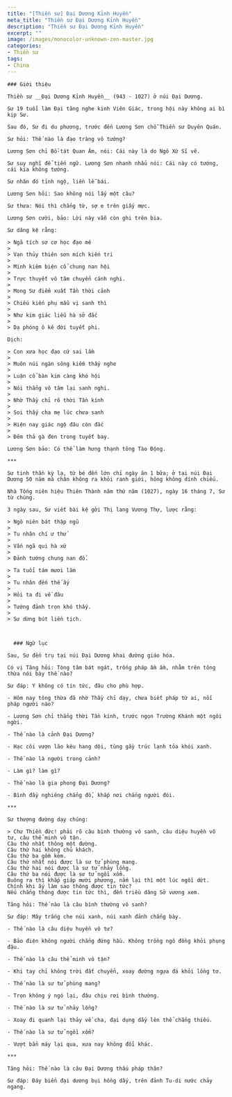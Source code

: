 ```yaml
---
title: "[Thiền sư] Đại Dương Kỉnh Huyền"
meta_title: "Thiền sư Đại Dương Kỉnh Huyền"
description: "Thiền sư Đại Dương Kỉnh Huyền"
excerpt: ""
image: /images/monocolor-unknown-zen-master.jpg
categories:
- Thiền sư
tags:
- China
---
```




    ### Giới thiệu

    Thiền sư __Đại Dương Kỉnh Huyền__ (943 - 1027) ở núi Đại Dương.

    Sư 19 tuổi làm Đại tăng nghe kinh Viên Giác, trong hội này không ai bì kịp Sư.

    Sau đó, Sư đi du phương, trước đến Lương Sơn chỗ Thiền sư Duyên Quán.

    Sư hỏi: Thế nào là đạo tràng vô tướng?

    Lương Sơn chỉ Bồ-tát Quan Âm, nói: Cái này là do Ngô Xứ Sĩ vẽ.

    Sư suy nghĩ để tiến ngữ. Lương Sơn nhanh nhẩu nói: Cái này có tướng, cái kia không tướng.

    Sư nhân đó tỉnh ngộ, liền lễ bái.

    Lương Sơn hỏi: Sao không nói lấy một câu?

    Sư thưa: Nói thì chẳng từ, sợ e trên giấy mực.

    Lương Sơn cười, bảo: Lời này vẫn còn ghi trên bia.

    Sư dâng kệ rằng:

    > Ngã tích sơ cơ học đạo mê
    >
    > Vạn thủy thiên sơn mích kiến tri
    >
    > Minh kiêm biện cổ chung nan hội
    >
    > Trực thuyết vô tâm chuyển cánh nghi.
    >
    > Mong Sư điểm xuất Tần thời cảnh
    >
    > Chiếu kiến phụ mẫu vị sanh thì
    >
    > Như kim giác liễu hà sở đắc
    >
    > Dạ phóng ô kê đới tuyết phi.

    Dịch:

    > Con xưa học đạo cứ sai lầm
    >
    > Muôn núi ngàn sông kiếm thấy nghe
    >
    > Luận cổ bàn kim càng khó hội
    >
    > Nói thẳng vô tâm lại sanh nghi.
    >
    > Nhờ Thầy chỉ rõ thời Tần kính
    >
    > Soi thấy cha mẹ lúc chưa sanh
    >
    > Hiện nay giác ngộ đâu còn đắc
    >
    > Đêm thả gà đen trong tuyết bay.

    Lương Sơn bảo: Có thể làm hưng thạnh tông Tào Động.

    ***

    Sư tinh thần kỳ lạ, từ bé đến lớn chỉ ngày ăn 1 bữa; ở tại núi Đại Dương 50 năm mà chân không ra khỏi ranh giới, hông không dính chiếu.

    Nhà Tống niên hiệu Thiên Thành năm thứ năm (1027), ngày 16 tháng 7, Sư từ chúng.

    3 ngày sau, Sư viết bài kệ gởi Thị lang Vương Thự, lược rằng:

    > Ngô niên bát thập ngũ
    >
    > Tu nhân chí ư thử
    >
    > Vấn ngã qui hà xứ
    >
    > Đảnh tướng chung nan đổ.

    > Ta tuổi tám mươi lăm
    >
    > Tu nhân đến thế ấy
    >
    > Hỏi ta đi về đâu
    >
    > Tướng đảnh trọn khó thấy.
    >
    > Sư dừng bút liền tịch.



      ### Ngữ lục

    Sau, Sư đến trụ tại núi Đại Dương khai đường giáo hóa.

    Có vị Tăng hỏi: Tòng tâm bát ngát, trống pháp ầm ầm, nhằm trên tông thừa nói bày thế nào?

    Sư đáp: Y không có tin tức, đâu cho phù hợp.

    - Hôm nay tông thừa đã nhờ Thầy chỉ dạy, chưa biết pháp từ ai, nối pháp người nào?

    - Lương Sơn chỉ thẳng thời Tần kính, trước ngọn Trường Khánh một ngôi ngời.

    - Thế nào là cảnh Đại Dương?

    - Hạc côi vượn lão kêu hang dội, tùng gầy trúc lạnh tỏa khói xanh.

    - Thế nào là người trong cảnh?

    - Làm gì? làm gì?

    - Thế nào là gia phong Đại Dương?

    - Bình đầy nghiêng chẳng đổ, khắp nơi chẳng người đói.

    ***

    Sư thượng đường dạy chúng:

    > Chư Thiền đức! phải rõ câu bình thường vô sanh, câu diệu huyền vô tư, câu thể minh vô tận.
    Câu thứ nhất thông một đường.
    Câu thứ hai không chủ khách.
    Câu thứ ba gồm kèm.
    Câu thứ nhất nói được là sư tử phùng mang.
    Câu thứ hai nói được là sư tử nhảy lồng.
    Câu thứ ba nói được là sư tử ngồi xổm.
    Buông ra thì khắp giáp mười phương, nắm lại thì một lúc ngồi dứt.
    Chính khi ấy làm sao thông được tin tức?
    Nếu chẳng thông được tin tức thì, đến triều dâng Sở vương xem.

    Tăng hỏi: Thế nào là câu bình thường vô sanh?

    Sư đáp: Mây trắng che núi xanh, núi xanh đảnh chẳng bày.

    - Thế nào là câu diệu huyền vô tư?

    - Bảo điện không người chẳng đứng hầu. Không trồng ngô đồng khỏi phụng đậu.

    - Thế nào là câu thể minh vô tận?

    - Khi tay chỉ không trời đất chuyển, xoay đường ngựa đá khỏi lồng tơ.

    - Thế nào là sư tử phùng mang?

    - Trọn không ý ngó lại, đâu chịu rơi bình thường.

    - Thế nào là sư tử nhảy lồng?

    - Xoay đi quanh lại thảy về cha, đại dụng dấy lên thể chẳng thiếu.

    - Thế nào là sư tử ngồi xổm?

    - Vượt bẳn máy lại qua, xưa nay không đổi khác.

    ***

    Tăng hỏi: Thế nào là câu Đại Dương thấu pháp thân?

    Sư đáp: Đáy biển đại dương bụi hồng dấy, trên đảnh Tu-di nước chảy ngang.

